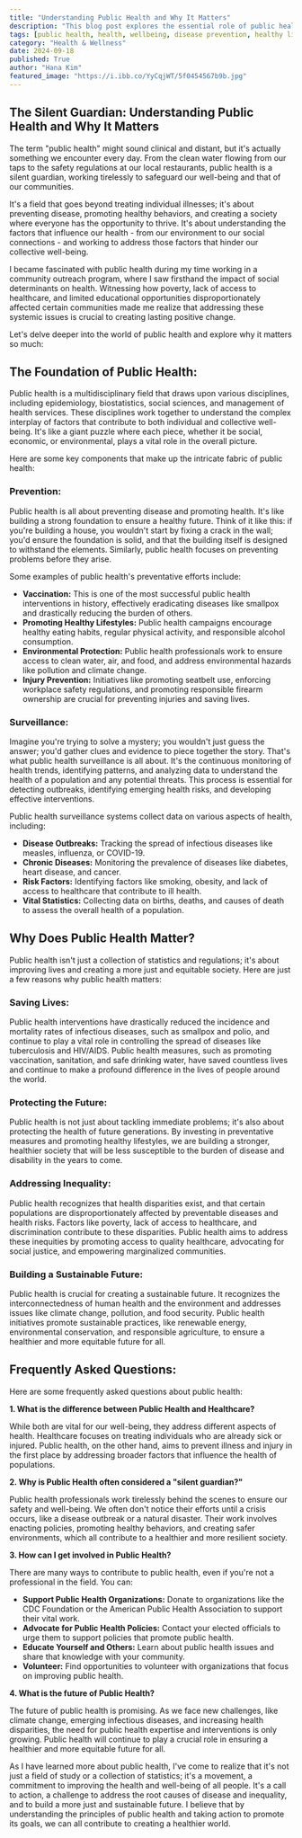 ```yaml
---
title: "Understanding Public Health and Why It Matters"
description: "This blog post explores the essential role of public health in preventing disease, promoting healthy lifestyles, and creating a more equitable society. It delves into key components like prevention, surveillance, and the crucial impact of public health on saving lives, protecting the future, and addressing health disparities."
tags: [public health, health, wellbeing, disease prevention, healthy lifestyle, surveillance, equity, health disparities, community health, social determinants of health, healthcare]
category: "Health & Wellness"
date: 2024-09-18
published: True
author: "Hana Kim"
featured_image: "https://i.ibb.co/YyCqjWT/5f0454567b9b.jpg"
---
```


## The Silent Guardian: Understanding Public Health and Why It Matters

The term "public health" might sound clinical and distant, but it's actually something we encounter every day. From the clean water flowing from our taps to the safety regulations at our local restaurants, public health is a silent guardian, working tirelessly to safeguard our well-being and that of our communities. 

It's a field that goes beyond treating individual illnesses; it's about preventing disease, promoting healthy behaviors, and creating a society where everyone has the opportunity to thrive. It's about understanding the factors that influence our health - from our environment to our social connections - and working to address those factors that hinder our collective well-being. 

I became fascinated with public health during my time working in a community outreach program, where I saw firsthand the impact of social determinants on health.  Witnessing how poverty, lack of access to healthcare, and limited educational opportunities disproportionately affected certain communities made me realize that addressing these systemic issues is crucial to creating lasting positive change. 

Let's delve deeper into the world of public health and explore why it matters so much:

##  The Foundation of Public Health: 

Public health is a multidisciplinary field that draws upon various disciplines, including epidemiology, biostatistics, social sciences, and management of health services. These disciplines work together to understand the complex interplay of factors that contribute to both individual and collective well-being. It's like a giant puzzle where each piece, whether it be social, economic, or environmental, plays a vital role in the overall picture. 

Here are some key components that make up the intricate fabric of public health:

### Prevention: 

Public health is all about preventing disease and promoting health. It's like building a strong foundation to ensure a healthy future. Think of it like this:  if you're building a house, you wouldn't start by fixing a crack in the wall; you'd ensure the foundation is solid, and that the building itself is designed to withstand the elements. Similarly, public health focuses on preventing problems before they arise. 

Some examples of public health's preventative efforts include:

* **Vaccination:** This is one of the most successful public health interventions in history, effectively eradicating diseases like smallpox and drastically reducing the burden of others. 
* **Promoting Healthy Lifestyles:** Public health campaigns encourage healthy eating habits, regular physical activity, and responsible alcohol consumption. 
* **Environmental Protection:** Public health professionals work to ensure access to clean water, air, and food, and address environmental hazards like pollution and climate change.
* **Injury Prevention:**  Initiatives like promoting seatbelt use, enforcing workplace safety regulations, and promoting responsible firearm ownership are crucial for preventing injuries and saving lives. 

### Surveillance:

 Imagine you're trying to solve a mystery; you wouldn't just guess the answer; you'd gather clues and evidence to piece together the story. That's what public health surveillance is all about. It's the continuous monitoring of health trends, identifying patterns, and analyzing data to understand the health of a population and any potential threats. This process is essential for detecting outbreaks, identifying emerging health risks, and developing effective interventions.

 Public health surveillance systems collect data on various aspects of health, including:

* **Disease Outbreaks:** Tracking the spread of infectious diseases like measles, influenza, or COVID-19. 
* **Chronic Diseases:** Monitoring the prevalence of diseases like diabetes, heart disease, and cancer.
* **Risk Factors:** Identifying factors like smoking, obesity, and lack of access to healthcare that contribute to ill health.
* **Vital Statistics:**  Collecting data on births, deaths, and causes of death to assess the overall health of a population. 

## Why Does Public Health Matter?

Public health isn't just a collection of statistics and regulations; it's about improving lives and creating a more just and equitable society. Here are just a few reasons why public health matters:

### Saving Lives:

Public health interventions have drastically reduced the incidence and mortality rates of infectious diseases, such as smallpox and polio, and continue to play a vital role in controlling the spread of diseases like tuberculosis and HIV/AIDS.  Public health measures, such as promoting vaccination, sanitation, and safe drinking water, have saved countless lives and continue to make a profound difference in the lives of people around the world. 

### Protecting the Future:

 Public health is not just about tackling immediate problems; it's also about protecting the health of future generations. By investing in preventative measures and promoting healthy lifestyles, we are building a stronger, healthier society that will be less susceptible to the burden of disease and disability in the years to come. 

###  Addressing Inequality:

 Public health recognizes that health disparities exist, and that certain populations are disproportionately affected by preventable diseases and health risks.  Factors like poverty, lack of access to healthcare, and discrimination contribute to these disparities. Public health aims to address these inequities by promoting access to quality healthcare, advocating for social justice, and empowering marginalized communities.

###  Building a Sustainable Future:

 Public health is crucial for creating a sustainable future.  It recognizes the interconnectedness of human health and the environment and addresses issues like climate change, pollution, and food security.  Public health initiatives promote sustainable practices, like renewable energy, environmental conservation, and responsible agriculture, to ensure a healthier and more equitable future for all.

## Frequently Asked Questions:

Here are some frequently asked questions about public health:

**1. What is the difference between Public Health and Healthcare?**

While both are vital for our well-being, they address different aspects of health. Healthcare focuses on treating individuals who are already sick or injured. Public health, on the other hand, aims to prevent illness and injury in the first place by addressing broader factors that influence the health of populations. 

**2. Why is Public Health often considered a "silent guardian?"**

Public health professionals work tirelessly behind the scenes to ensure our safety and well-being. We often don't notice their efforts until a crisis occurs, like a disease outbreak or a natural disaster.  Their work involves enacting policies, promoting healthy behaviors, and creating safer environments, which all contribute to a healthier and more resilient society.

**3. How can I get involved in Public Health?**

There are many ways to contribute to public health, even if you're not a professional in the field. You can:

* **Support Public Health Organizations:**  Donate to organizations like the CDC Foundation or the American Public Health Association to support their vital work. 
* **Advocate for Public Health Policies:**  Contact your elected officials to urge them to support policies that promote public health.
* **Educate Yourself and Others:**  Learn about public health issues and share that knowledge with your community.
* **Volunteer:**  Find opportunities to volunteer with organizations that focus on improving public health.

**4. What is the future of Public Health?**

The future of public health is promising.  As we face new challenges, like climate change, emerging infectious diseases, and increasing health disparities, the need for public health expertise and interventions is only growing. Public health will continue to play a crucial role in ensuring a healthier and more equitable future for all. 

As I have learned more about public health, I've come to realize that it's not just a field of study or a collection of statistics; it's a movement, a commitment to improving the health and well-being of all people. It's a call to action, a challenge to address the root causes of disease and inequality, and to build a more just and sustainable future. I believe that by understanding the principles of public health and taking action to promote its goals, we can all contribute to creating a healthier world. 
